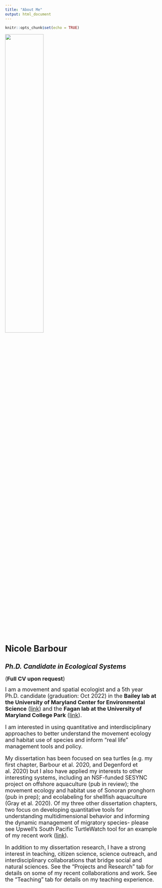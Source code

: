 ---
title: "About Me"
output: html_document
---

```{r setup, include=FALSE}
knitr::opts_chunk$set(echo = TRUE)
```

![](Pacuare_NB.jpg){width=50%}

# **Nicole Barbour**

## *Ph.D. Candidate in Ecological Systems*

<font size= "4">(**Full CV upon request**)</font>

<font size="4"> I am a movement and spatial ecologist and a 5th year Ph.D. candidate (graduation: Oct 2022) in the **Bailey lab at the University of Maryland Center for Environmental Science** ([link](https://www.umces.edu/helen-bailey)) and the **Fagan lab at the University of Maryland College Park** ([link](http://science.umd.edu/biology/faganlab/index.html)). 

<font size="4"> I am interested in using quantitative and interdisciplinary approaches to better understand the movement ecology and habitat use of species and inform "real life" management tools and policy. 

<font size="4"> My dissertation has been focused on sea turtles (e.g. my first chapter, Barbour et al. 2020, and Degenford et al. 2020) but I also have applied my interests to other interesting systems, including an NSF-funded SESYNC project on offshore aquaculture (pub in review); the movement ecology and habitat use of Sonoran pronghorn (pub in prep); and ecolabeling for shellfish aquaculture (Gray et al. 2020). Of my three other dissertation chapters, two focus on developing quantitative tools for understanding multidimensional behavior and informing the dynamic management of migratory species- please see Upwell's South Pacific TurtleWatch tool for an example of my recent work ([link](https://www.upwell.org/sptw)). 

<font size="4"> In addition to my dissertation research, I have a strong interest in teaching, citizen science, science outreach, and interdisciplinary collaborations that bridge social and natural sciences. See the "Projects and Research" tab for details on some of my recent collaborations and work. See the "Teaching" tab for details on my teaching experience. </font>
  






